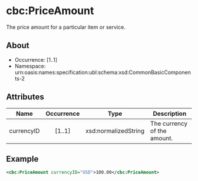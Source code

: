 # cbc:PriceAmount

The price amount for a particular item or service.

## About

- Occurrence: [1..1]
- Namespace: urn:oasis:names:specification:ubl:schema:xsd:CommonBasicComponents-2

## Attributes

| Name                   | Occurrence | Type                | Description                                               |
|------------------------|:----------:|---------------------|-----------------------------------------------------------|
| currencyID             |   [1..1]   | xsd:normalizedString | The currency of the amount.                               |

## Example

```xml
<cbc:PriceAmount currencyID="USD">100.00</cbc:PriceAmount>
